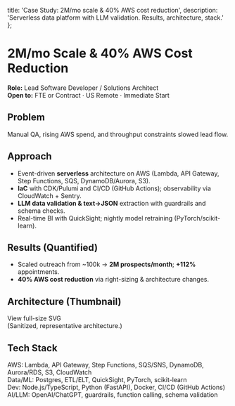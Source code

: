   title: 'Case Study: 2M/mo scale & 40% AWS cost reduction',
  description: 'Serverless data platform with LLM validation. Results, architecture, stack.'
};


# 2M/mo Scale & 40% AWS Cost Reduction

**Role:** Lead Software Developer / Solutions Architect  
**Open to:** FTE or Contract · US Remote · Immediate Start



## Problem
Manual QA, rising AWS spend, and throughput constraints slowed lead flow.

## Approach
- Event-driven **serverless** architecture on AWS (Lambda, API Gateway, Step Functions, SQS, DynamoDB/Aurora, S3).
- **IaC** with CDK/Pulumi and CI/CD (GitHub Actions); observability via CloudWatch + Sentry.
- **LLM data validation & text→JSON** extraction with guardrails and schema checks.
- Real-time BI with QuickSight; nightly model retraining (PyTorch/scikit-learn).

## Results (Quantified)
- Scaled outreach from ~100k → **2M prospects/month**; **+112%** appointments.
- **40% AWS cost reduction** via right-sizing & architecture changes.

## Architecture (Thumbnail)


<MLink href="/assets/case-studies/2m-architecture.v1.svg" target="_blank" rel="noopener">
  View full-size SVG
</MLink>
<br />
<Typography variant="caption" color="text.secondary">
  (Sanitized, representative architecture.)
</Typography>

## Tech Stack
AWS: Lambda, API Gateway, Step Functions, SQS/SNS, DynamoDB, Aurora/RDS, S3, CloudWatch  
Data/ML: Postgres, ETL/ELT, QuickSight, PyTorch, scikit-learn  
Dev: Node.js/TypeScript, Python (FastAPI), Docker, CI/CD (GitHub Actions)  
AI/LLM: OpenAI/ChatGPT, guardrails, function calling, schema validation

